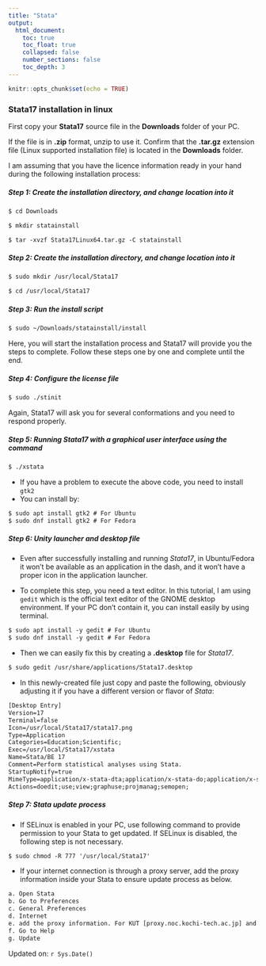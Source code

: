 ```yaml
---
title: "Stata"
output:
  html_document:
    toc: true
    toc_float: true
    collapsed: false
    number_sections: false
    toc_depth: 3
---
```


```r
knitr::opts_chunk$set(echo = TRUE)
```

### Stata17 installation in linux

First copy your **Stata17** source file in the **Downloads** folder of your PC.

If the file is in **.zip** format, unzip to use it. Confirm that the **.tar.gz** extension file (Linux supported installation file) is located in the **Downloads** folder.

I am assuming that you have the licence information ready in your hand during the following installation process:

##### Step 1: Create the installation directory, and change location into it

```txt
$ cd Downloads
```

```txt
$ mkdir statainstall
```

```txt
$ tar -xvzf Stata17Linux64.tar.gz -C statainstall
```

##### Step 2: Create the installation directory, and change location into it

```txt
$ sudo mkdir /usr/local/Stata17
```

```txt
$ cd /usr/local/Stata17
```

##### Step 3: Run the install script

```txt
$ sudo ~/Downloads/statainstall/install
```

Here, you will start the installation process and Stata17 will provide you the steps to complete. Follow these steps one by one and complete until the end.

##### Step 4: Configure the license file

```txt
$ sudo ./stinit
```

Again, Stata17 will ask you for several conformations and you need to respond properly.

##### Step 5: Running Stata17 with a graphical user interface using the command

```txt
$ ./xstata
```

-   If you have a problem to execute the above code, you need to install `gtk2`
-   You can install by:

```txt
$ sudo apt install gtk2 # For Ubuntu
$ sudo dnf install gtk2 # For Fedora
```

##### Step 6: Unity launcher and desktop file

-   Even after successfully installing and running *Stata17*, in Ubuntu/Fedora it won’t be available as an application in the dash, and it won’t have a proper icon in the application launcher.

-   To complete this step, you need a text editor. In this tutorial, I am using `gedit` which is the official text editor of the GNOME desktop environment. If your PC don't contain it, you can install easily by using terminal.

```txt
$ sudo apt install -y gedit # For Ubuntu
$ sudo dnf install -y gedit # For Fedora
```

-   Then we can easily fix this by creating a **.desktop** file for *Stata17*.

```txt
$ sudo gedit /usr/share/applications/Stata17.desktop
```

-   In this newly-created file just copy and paste the following, obviously adjusting it if you have a different version or flavor of *Stata*:

```txt
[Desktop Entry]
Version=17
Terminal=false
Icon=/usr/local/Stata17/stata17.png
Type=Application
Categories=Education;Scientific;
Exec=/usr/local/Stata17/xstata
Name=Stata/BE 17
Comment=Perform statistical analyses using Stata.
StartupNotify=true
MimeType=application/x-stata-dta;application/x-stata-do;application/x-stata-smcl;application/x-stata-stpr;application/x-stata-gph;application/x-stata-stsem;
Actions=doedit;use;view;graphuse;projmanag;semopen;
```

##### Step 7: Stata update process

-   If SELinux is enabled in your PC, use following command to provide permission to your Stata to get updated. If SELinux is disabled, the following step is not necessary.

```txt
$ sudo chmod -R 777 '/usr/local/Stata17'
```

-   If your internet connection is through a proxy server, add the proxy information inside your Stata to ensure update process as below.

```txt
a. Open Stata
b. Go to Preferences
c. General Preferences
d. Internet
e. add the proxy information. For KUT [proxy.noc.kochi-tech.ac.jp] and port [3128]
f. Go to Help
g. Update
```



Updated on: `r Sys.Date()`